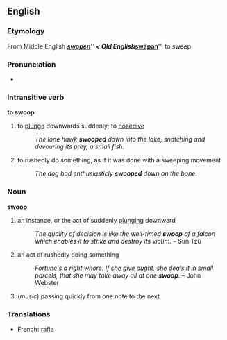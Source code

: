 == English ==
=== Etymology ===
From Middle English '''''[[swopen]]''''' < Old English '''''[[swāpan]]''''', to sweep

=== Pronunciation ===
*{{AHD|/swūp/}}

=== Intransitive verb ===
'''to swoop'''
#to [[plunge]] downwards suddenly; to [[nosedive]]
#:''The lone hawk '''swooped''' down into the lake, snatching and devouring its prey, a small fish.''
#to rushedly do something, as if it was done with a sweeping movement
#:''The dog had enthusiasticly '''swooped''' down on the bone.''

=== Noun ===
'''swoop'''
#an instance, or the act of suddenly [[plunging]] downward
#:''The quality of decision is like the well-timed '''swoop''' of a falcon which enables it to strike and destroy its victim.'' &ndash; Sun Tzu
#an act of rushedly doing something
#:''Fortune's a right whore. If she give ought, she deals it in small parcels, that she may take away all at one '''swoop'''.'' &ndash; John Webster
#(''music'') passing quickly from one note to the next

=== Translations ===
*French: [[rafle]]